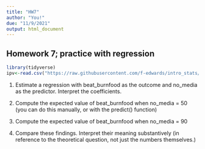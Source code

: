 ```yaml
---
title: "HW7"
author: "You!"
due: "11/9/2021"
output: html_document
---
```


## Homework 7; practice with regression

```r
library(tidyverse)
ipv<-read.csv("https://raw.githubusercontent.com/f-edwards/intro_stats/master/data/dhs_ipv.csv")
```

1. Estimate a regression with beat_burnfood as the outcome and no_media as the predictor. Interpret the coefficients.

2. Compute the expected value of beat_burnfood when no_media = 50 (you can do this manually, or with the predict() function)

3. Compute the expected value of beat_burnfood when no_media = 90 

4. Compare these findings. Interpret their meaning substantively (in reference to the theoretical question, not just the numbers themselves.)




